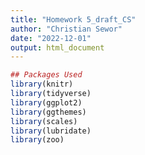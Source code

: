 ```yaml
---
title: "Homework 5_draft_CS"
author: "Christian Sewor"
date: "2022-12-01"
output: html_document
---
```


```r
## Packages Used
library(knitr)
library(tidyverse)
library(ggplot2)
library(ggthemes)
library(scales)
library(lubridate)
library(zoo)
```



